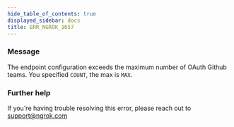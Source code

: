 ```yaml
---
hide_table_of_contents: true
displayed_sidebar: docs
title: ERR_NGROK_1657
---
```


### Message

The endpoint configuration exceeds the maximum number of OAuth Github teams. You specified `COUNT`, the max is `MAX`.

### Further help

If you're having trouble resolving this error, please reach out to [support@ngrok.com](mailto:support@ngrok.com?subject=Help%20with%20ERR_NGROK_1657)
